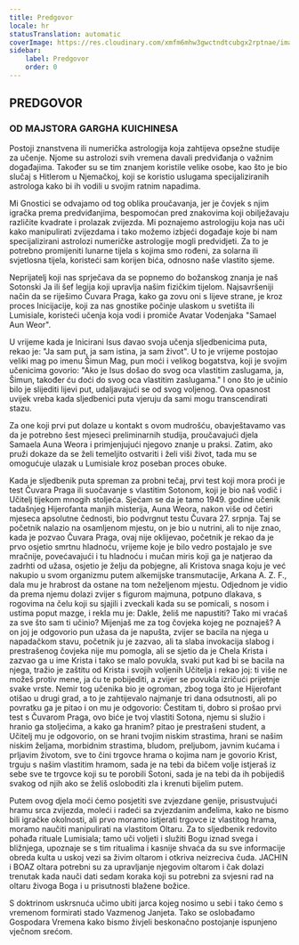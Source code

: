 ```yaml
---
title: Predgovor
locale: hr
statusTranslation: automatic
coverImage: https://res.cloudinary.com/xmfm6mhw3gwctndtcubgx2rptnae/image/upload/v1741354450/small_cover_tratado_esoterico_de_astrologia_hermetica_6210a35442.webp
sidebar:
    label: Predgovor
    order: 0
---
```

## PREDGOVOR

### OD MAJSTORA GARGHA KUICHINESA

Postoji znanstvena ili numerička astrologija koja zahtijeva opsežne studije za učenje. Njome su astrolozi svih vremena davali predviđanja o važnim događajima. Također su se tim znanjem koristile velike osobe, kao što je bio slučaj s Hitlerom u Njemačkoj, koji se koristio uslugama specijaliziranih astrologa kako bi ih vodili u svojim ratnim napadima.

Mi Gnostici se odvajamo od tog oblika proučavanja, jer je čovjek s njim igračka prema predviđanjima, bespomoćan pred znakovima koji obilježavaju različite kvadrate i prolazak zvijezda. Mi poznajemo astrologiju koja nas uči kako manipulirati zvijezdama i tako možemo izbjeći događaje koje bi nam specijalizirani astrolozi numeričke astrologije mogli predvidjeti. Za to je potrebno promijeniti lunarne tijela s kojima smo rođeni, za solarna ili svjetlosna tijela, koristeći sam korijen bića, odnosno naše vlastito sjeme.

Neprijatelj koji nas sprječava da se popnemo do božanskog znanja je naš Sotonski Ja ili šef legija koji upravlja našim fizičkim tijelom. Najsavršeniji način da se riješimo Čuvara Praga, kako ga zovu oni s lijeve strane, je kroz proces Inicijacije, koji za nas gnostike počinje ulaskom u svetišta ili Lumisiale, koristeći učenja koja vodi i promiče Avatar Vodenjaka "Samael Aun Weor".

U vrijeme kada je Inicirani Isus davao svoja učenja sljedbenicima puta, rekao je: "Ja sam put, ja sam istina, ja sam život". U to je vrijeme postojao veliki mag po imenu Šimun Mag, pun moći i velikog bogatstva, koji je svojim učenicima govorio: "Ako je Isus došao do svog oca vlastitim zaslugama, ja, Šimun, također ću doći do svog oca vlastitim zaslugama." I ono što je učinio bilo je slijediti lijevi put, udaljavajući se od svog voljenog. Ova opasnost uvijek vreba kada sljedbenici puta vjeruju da sami mogu transcendirati stazu.

Za one koji prvi put dolaze u kontakt s ovom mudrošću, obavještavamo vas da je potrebno šest mjeseci preliminarnih studija, proučavajući djela Samaela Auna Weora i primjenjujući njegovo znanje u praksi. Zatim, ako pruži dokaze da se želi temeljito ostvariti i želi viši život, tada mu se omogućuje ulazak u Lumisiale kroz poseban proces obuke.

Kada je sljedbenik puta spreman za probni tečaj, prvi test koji mora proći je test Čuvara Praga ili suočavanje s vlastitim Sotonom, koji je bio naš vodič i Učitelj tijekom mnogih stoljeća. Sjećam se da je tamo 1949. godine učenik tadašnjeg Hijerofanta manjih misterija, Auna Weora, nakon više od četiri mjeseca apsolutne čednosti, bio podvrgnut testu Čuvara 27. srpnja. Taj se početnik nalazio na osamljenom mjestu, on je bio u nutrini, ali to nije znao, kada je pozvao Čuvara Praga, ovaj nije oklijevao, početnik je rekao da je prvo osjetio smrtnu hladnoću, vrijeme koje je bilo vedro postajalo je sve mračnije, povećavajući i tu hladnoću i mučan miris koji ga je natjerao da zadrhti od užasa, osjetio je želju da pobjegne, ali Kristova snaga koju je već nakupio u svom organizmu putem alkemijske transmutacije, Arkana A. Z. F., dala mu je hrabrost da ostane na tom neželjenom mjestu. Odjednom je vidio da prema njemu dolazi zvijer s figurom majmuna, potpuno dlakava, s rogovima na čelu koji su sjajili i zveckali kada su se pomicali, s nosom i ustima poput mazge, i rekla mu je: Dakle, želiš me napustiti? Tako mi vraćaš za sve što sam ti učinio? Mijenjaš me za tog čovjeka kojeg ne poznaješ? A on joj je odgovorio pun užasa da je napušta, zvijer se bacila na njega u napadačkom stavu, početnik ju je zazvao, ali ta slaba invokacija slabog i prestrašenog čovjeka nije mu pomogla, ali se sjetio da je Chela Krista i zazvao ga u ime Krista i tako se malo povukla, svaki put kad bi se bacila na njega, tražio je zaštitu od Krista i svojih voljenih Učitelja i rekao joj: ti više ne možeš protiv mene, ja ću te pobijediti, a zvijer se povukla izričući prijetnje svake vrste. Nemir tog učenika bio je ogroman, zbog toga što je Hijerofant otišao u drugi grad, a to je zahtijevalo najmanje tri dana odsutnosti, ali po povratku ga je pitao i on mu je odgovorio: Čestitam ti, dobro si prošao prvi test s Čuvarom Praga, ovo biće je tvoj vlastiti Sotona, njemu si služio i hranio ga stoljećima, a kako ga hranim? pitao je prestrašeni student, a Učitelj mu je odgovorio, on se hrani tvojim niskim strastima, hrani se našim niskim željama, morbidnim strastima, bludom, preljubom, javnim kućama i prljavim životom, sve to čini trgovce hrama o kojima nam je govorio Krist, trguju s našim vlastitim hramom, sada je na tebi da bičem volje istjeraš iz sebe sve te trgovce koji su te porobili Sotoni, sada je na tebi da ih pobijediš svakog od njih ako se želiš osloboditi zla i krenuti bijelim putem.

Putem ovog djela moći ćemo posjetiti sve zvjezdane genije, prisustvujući hramu srca zvijezda, moleći i radeći sa zvjezdanim anđelima, kako ne bismo bili igračke okolnosti, ali prvo moramo istjerati trgovce iz vlastitog hrama, moramo naučiti manipulirati na vlastitom Oltaru. Za to sljedbenik redovito pohađa rituale Lumisiala; tamo uči voljeti i služiti Bogu iznad svega i bližnjega, upoznaje se s tim ritualima i kasnije shvaća da su sve informacije obreda kulta u uskoj vezi sa živim oltarom i otkriva neizreciva čuda. JACHIN i BOAZ oltara potrebni su za upravljanje njegovim oltarom i čak dolazi trenutak kada nauči dati sedam koraka koji su potrebni za svjesni rad na oltaru živoga Boga i u prisutnosti blažene božice.

S doktrinom uskrsnuća učimo ubiti jarca kojeg nosimo u sebi i tako ćemo s vremenom formirati stado Vazmenog Janjeta. Tako se oslobađamo Gospodara Vremena kako bismo živjeli beskonačno postojanje ispunjeno vječnom srećom.

